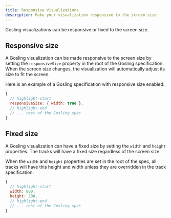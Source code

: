 ```yaml
---
title: Responsive Visualizations
description: Make your visualization responsive to the screen size
---
```


Gosling visualizations can be responsive or fixed to the screen size.

## Responsive size
A Gosling visualization can be made responsive to the screen size by setting the `responsiveSize` property in the root of the Gosling specification. When the screen size changes, the visualization will automatically adjust its size to fit the screen.

Here is an example of a Gosling specification with responsive size enabled:

```javascript
{
  // highlight-start
  responsiveSize: { width: true },
  // highlight-end
  // ... rest of the Gosling spec
}
```

## Fixed size

A Gosling visualization can have a fixed size by setting the `width` and `height` properties. The tracks will have a fixed size regardless of the screen size.

When the `width` and `height` properties are set in the root of the spec, all tracks will have this height and width unless they are overridden in the track specification.

```javascript
{
  // highlight-start
  width: 800,
  height: 200,
  // highlight-end
  // ... rest of the Gosling spec
}
```

